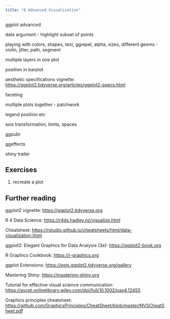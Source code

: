 ```yaml
---
title: "6 Advanced Visualisation"
---
```


ggplot advanced

data argument - highlight subset of points

playing with colors, shapes, text, ggrepel, alpha, sizes, different geoms - violin, jitter, path, segment

multiple layers in one plot

position in barplot

aesthetic specifications vignette: [https://ggplot2.tidyverse.org/articles/ggplot2-specs.html](#0)

faceting

multiple plots together - patchwork

legend position etc

axis transformation, limits, spaces

ggpubr

ggeffects

shiny trailer

## Exercises

1.  recreate a plot

## Further reading

ggplot2 vignette: <https://ggplot2.tidyverse.org>

R 4 Data Science: [https://r4ds.hadley.nz/visualize.html](http://127.0.0.1:46175/#0 "https://r4ds.hadley.nz/visualize.html")

Cheatsheet: <https://rstudio.github.io/cheatsheets/html/data-visualization.html>

ggplot2: Elegant Graphics for Data Analysis (3e): <https://ggplot2-book.org>

R Graphics Cookbook: <https://r-graphics.org>

ggplot Extensions: <https://exts.ggplot2.tidyverse.org/gallery>

Mastering Shiny: <https://mastering-shiny.org>

Tutorial for effective visual science communication: <https://ascpt.onlinelibrary.wiley.com/doi/full/10.1002/psp4.12455>

Graphics principles cheatsheet: <https://github.com/GraphicsPrinciples/CheatSheet/blob/master/NVSCheatSheet.pdf>

